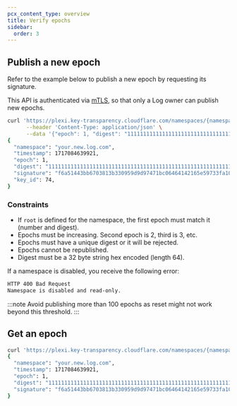 ```yaml
---
pcx_content_type: overview
title: Verify epochs
sidebar:
  order: 3
---
```


## Publish a new epoch

Refer to the example below to publish a new epoch by requesting its signature.

This API is authenticated via [mTLS](https://www.cloudflare.com/learning/access-management/what-is-mutual-tls/), so that only a Log owner can publish new epochs.

```sh
curl 'https://plexi.key-transparency.cloudflare.com/namespaces/{namespace}/audits' \
      --header 'Content-Type: application/json' \
      --data '{"epoch": 1, "digest": "1111111111111111111111111111111111111111111111111111111111111111"}'
{
  "namespace": "your.new.log.com",
  "timestamp": 1717084639921,
  "epoch": 1,
  "digest": "1111111111111111111111111111111111111111111111111111111111111111",
  "signature": "f6a51443bb6703813b330959d9d97471bc06464142165e59733fa102a18b052782a5307d59c31b8b13c1af7dfff6f6e7bf44e880d44e26e96c50a72f72a30c07",
  "key_id": 74,
}
```

### Constraints

- If `root` is defined for the namespace, the first epoch must match it (number and digest).
- Epochs must be increasing. Second epoch is 2, third is 3, etc.
- Epochs must have a unique digest or it will be rejected.
- Epochs cannot be republished. 
- Digest must be a 32 byte string hex encoded (length 64).

If a namespace is disabled, you receive the following error:

```txt
HTTP 400 Bad Request
Namespace is disabled and read-only.
```

:::note
Avoid publishing more than 100 epochs as reset might not work beyond this threshold.
:::

## Get an epoch

```sh
curl 'https://plexi.key-transparency.cloudflare.com/namespaces/{namespace}/audits/1'
{
  "namespace": "your.new.log.com",
  "timestamp": 1717084639921,
  "epoch": 1,
  "digest": "1111111111111111111111111111111111111111111111111111111111111111",
  "signature": "f6a51443bb6703813b330959d9d97471bc06464142165e59733fa102a18b052782a5307d59c31b8b13c1af7dfff6f6e7bf44e880d44e26e96c50a72f72a30c07"
}
```